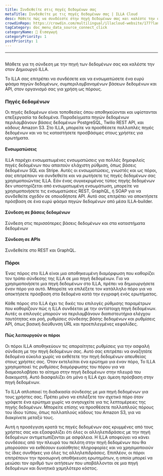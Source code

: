 ```yaml
---
title: Συνδεθείτε στις πηγές δεδομένων σας
metaTitle: Συνδεθείτε με τις πηγές δεδομένων σας | ILLA Cloud
desc: Μάθετε πώς να συνδέεστε στην πηγή δεδομένων σας και καλέστε την στο ILLA Builder σας για να έχετε πρόσβαση και να χειρίζεστε τα δεδομένα στις εφαρμογές σας.
crowdinRepo: https://crowdin.com/multilingual/illacloud-website/177?languages=el&filter=basic&value=0
tagCategory: doc_menu_data_source_connect_click
categoryName: 👋 Εισαγωγή
categoryPriority: 1
postPriority: 1
---
```


* * *

## <h2 hidden>Συνδεθείτε με τις πηγές δεδομένων σας (Δράση)</h2>

Μάθετε για τη σύνδεση με την πηγή των δεδομένων σας και καλέστε την στον Δημιουργό ILLA.

Το ILLA σας επιτρέπει να συνδέσετε και να ενσωματώσετε ένα ευρύ φάσμα πηγών δεδομένων, συμπεριλαμβανομένων βάσεων δεδομένων και API, στον οργανισμό σας για χρήση ως πόρους.

### Πηγές δεδομένων

Οι πηγές δεδομένων είναι τοποθεσίες όπου αποθηκεύονται και υφίστανται επεξεργασία τα δεδομένα. Παραδείγματα πηγών δεδομένων περιλαμβάνουν βάσεις δεδομένων PostgreSQL, Twilio REST API, και κάδους Amazon S3. Στο ILLA, μπορείτε να προσθέσετε πολλαπλές πηγές δεδομένων και να τις καταστήσετε προσβάσιμες στους χρήστες για ερωτήματα.

#### Ενσωματώσεις

ILLA παρέχει ενσωματωμένες ενσωματώσεις για πολλές δημοφιλείς πηγές δεδομένων που απαιτούν ελάχιστη ρύθμιση, όπως βάσεις δεδομένων SQL και Stripe. Αυτές οι ενσωματώσεις, γνωστές και ως πόροι, σας επιτρέπουν να συνδεθείτε και να ρωτήσετε τις πηγές δεδομένων σας χρησιμοποιώντας ILLA. Εάν ένας συγκεκριμένος τύπος πηγής δεδομένων δεν υποστηρίζεται από ενσωματωμένη ενσωμάτωση, μπορείτε να χρησιμοποιήσετε τις ενσωματώσεις REST, GraphQL, ή SOAP για να συνδεθείτε σχεδόν σε οποιοδήποτε API. Αυτό σας επιτρέπει να αποκτήσετε πρόσβαση σε ένα ευρύ φάσμα πηγών δεδομένων από μέσα ILLA-builder.

#### Σύνδεση σε βάσεις δεδομένων

Σύνδεση στις περισσότερες βάσεις δεδομένων και στα καταστήματα δεδομένων

#### Σύνδεση σε APIs

Συνδεθείτε στο REST και GraphQL.

### Πόροι

Ένας πόρος στο ILLA είναι μια αποθηκευμένη διαμόρφωση που καθορίζει τον τρόπο σύνδεσης της ILLA σε μια πηγή δεδομένων. Για να χρησιμοποιήσετε μια πηγή δεδομένων στο ILLA, πρέπει να δημιουργήσετε έναν πόρο για αυτό. Μπορείτε να επιλέξετε τον κατάλληλο πόρο για να αποκτήσετε πρόσβαση στα δεδομένα κατά την εγγραφή ενός ερωτήματος.

Κάθε πόρος στο ILLA έχει τις δικές του επιλογές ρύθμισης παραμέτρων που καθορίζουν πώς η ILLA συνδέεται με την αντίστοιχη πηγή δεδομένων. Αυτές οι επιλογές μπορούν να περιλαμβάνουν διαπιστευτήρια ελέγχου ταυτότητας και ροή, ρυθμίσεις σύνδεσης βάσης δεδομένων και ρυθμίσεις API, όπως βασική διεύθυνση URL και προεπιλεγμένες κεφαλίδες.

#### Πώς λειτουργούν οι πόροι

Οι πόροι ILLA αποθηκεύουν τις απαραίτητες ρυθμίσεις για την ασφαλή σύνδεση με την πηγή δεδομένων σας. Αυτό σας επιτρέπει να αναζητάτε δεδομένα εύκολα χωρίς να εκθέτετε την πηγή δεδομένων απευθείας στους χρήστες σας. Όταν εκτελείται ένα ερώτημα για έναν πόρο, Το ILLA χρησιμοποιεί τις ρυθμίσεις διαμόρφωσης του πόρου για να διαμεσολαβήσει το αίτημα στην πηγή δεδομένων στην πλευρά του διακομιστή. Αυτό διασφαλίζει ότι μόνο η ILLA έχει άμεση πρόσβαση στην πηγή δεδομένων.

Το ILLA απλοποιεί τη διαδικασία σύνδεσης με μια πηγή δεδομένων για τους χρήστες σας. Πρέπει μόνο να επιλέξετε τον σχετικό πόρο όταν γράφετε ένα ερώτημα χωρίς να ανησυχείτε για τις λεπτομέρειες της πηγής δεδομένων. Μπορείτε επίσης να προσθέσετε πολλαπλούς πόρους του ίδιου τύπου, όπως πολλαπλούς κάδους του Amazon S3, για να διακρίνετε μεταξύ τους.

Αυτή η προσέγγιση κρατά τις πηγές δεδομένων σας κρυμμένες από τους χρήστες σας και εξασφαλίζει ότι όλες οι αλληλεπιδράσεις με την πηγή δεδομένων αντιμετωπίζονται με ασφάλεια. Η ILLA αποφεύγει να κάνει συνδέσεις από την πλευρά του πελάτη στην πηγή δεδομένων που θα μπορούσαν να εκθέσουν ευαίσθητες πληροφορίες και να χρησιμοποιούν τις ίδιες συνθήκες για όλες τις αλληλεπιδράσεις. Επιπλέον, οι πόροι επιτρέπουν την προσωρινή αποθήκευση ερωτημάτων, η οποία μπορεί να μειώσει τον αριθμό των αιτήσεων που υποβάλλονται σε μια πηγή δεδομένων και δυνητικά χαμηλότερο κόστος.
